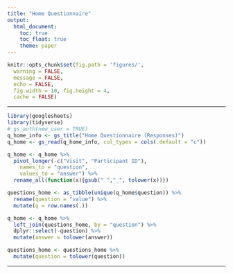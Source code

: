 ```yaml
---
title: "Home Questionnaire"
output:
  html_document:
    toc: true
    toc_float: true
    theme: paper
---
```


```r
knitr::opts_chunk$set(fig.path = 'figures/',
  warning = FALSE,
  message = FALSE,
  echo = FALSE,
  fig.width = 10, fig.height = 4,
  cache = FALSE)
```

---

```r
library(googlesheets)
library(tidyverse)
# gs_auth(new_user = TRUE)
q_home_info <- gs_title("Home Questionnaire (Responses)")
q_home <- gs_read(q_home_info, col_types = cols(.default = "c"))
```

```r
q_home <- q_home %>%
  pivot_longer(-c("Visit", "Participant ID"),
    names_to = "question",
    values_to = "answer") %>%
  rename_all(function(x){gsub(" ","_", tolower(x))})
```

```r
questions_home <- as_tibble(unique(q_home$question)) %>%
  rename(question = "value") %>%
  mutate(q = row.names(.))
```

```r
q_home <- q_home %>%
  left_join(questions_home, by = "question") %>%
  dplyr::select(-question) %>%
  mutate(answer = tolower(answer))
```

```r
questions_home <- questions_home %>%
  mutate(question = tolower(question))
```

---

